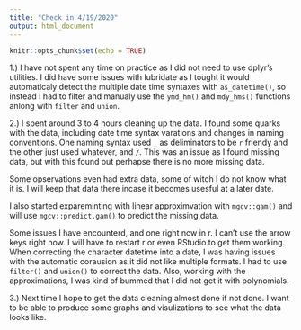 ```yaml
---
title: "Check in 4/19/2020"
output: html_document
---
```


```r
knitr::opts_chunk$set(echo = TRUE)
```

1.) I have not spent any time on practice as I did not need to use dplyr's utilities.  I did have some issues with lubridate as I tought it would automaticaly detect the multiple date time syntaxes with `as_datetime()`, so instead I had to filter and manualy use the `ymd_hm()` and `mdy_hms()` functions anlong with `filter` and `union`.

2.) I spent around 3 to 4 hours cleaning up the data.  I found some quarks with the data, including date time syntax varations and changes in naming conventions.  One naming syntax used `_` as deliminators to be `r` friendy and the other just used whatever, ` ` and `/`.  This was an issue as I found missing data, but with this found out perhapse there is no more missing data.

Some opservations even had extra data, some of witch I do not know what it is.  I will keep that data there incase it becomes usesful at a later date.

I also started expareminting with linear approximvation with `mgcv::gam()` and will use `mgcv::predict.gam()` to predict the missing data.  

Some issues I have encounterd, and one right now in r.  I can't use the arrow keys right now.  I will have to restart r or even RStudio to get them working.  When correcting the character datetime into a date, I was having issues with the automatic corausion as it did not like multiple formats.  I had to use `filter()` and `union()` to correct the data.  Also, working with the approximations, I was kind of bummed that I did not get it with polynomials.

3.) Next time I hope to get the data cleaning almost done if not done.  I want to be able to produce some graphs and visulizations to see what the data looks like.